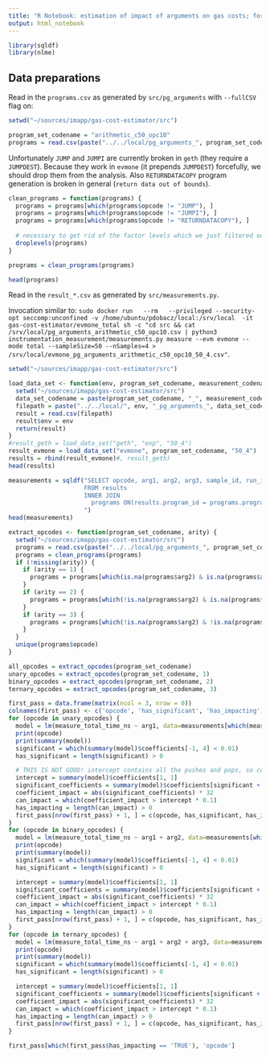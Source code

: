 ```yaml
---
title: "R Notebook: estimation of impact of arguments on gas costs; for Gas Cost Estimator"
output: html_notebook
---
```


```r
library(sqldf)
library(nlme)
```


## Data preparations

Read in the `programs.csv` as generated by `src/pg_arguments` with `--fullCSV` flag on:
```r
setwd("~/sources/imapp/gas-cost-estimator/src")

program_set_codename = "arithmetic_c50_opc10"
programs = read.csv(paste("../../local/pg_arguments_", program_set_codename, ".csv", sep=""))
```

Unfortunately `JUMP` and `JUMPI` are currently broken in `geth` (they require a `JUMPDEST`).
Because they work in `evmone` (it prepends `JUMPDEST`) forcefully, we should drop them from the analysis.
Also `RETURNDATACOPY` program generation is broken in general (`return data out of bounds`).

```r
clean_programs = function(programs) {
  programs = programs[which(programs$opcode != "JUMP"), ]
  programs = programs[which(programs$opcode != "JUMPI"), ]
  programs = programs[which(programs$opcode != "RETURNDATACOPY"), ]
  
  # necessary to get rid of the factor levels which we just filtered out
  droplevels(programs)
}

programs = clean_programs(programs)

head(programs)
```

Read in the `result_*.csv` as generated by `src/measurements.py`. 

Invocation similar to: `sudo docker run   --rm   --privileged --security-opt seccomp:unconfined -v /home/ubuntu/pdobacz/local:/srv/local  -it gas-cost-estimator/evmone_total sh -c "cd src && cat /srv/local/pg_arguments_arithmetic_c50_opc10.csv | python3 instrumentation_measurement/measurements.py measure --evm evmone --mode total --sampleSize=50 --nSamples=4 > /srv/local/evmone_pg_arguments_arithmetic_c50_opc10_50_4.csv"`. 

```r
setwd("~/sources/imapp/gas-cost-estimator/src")

load_data_set <- function(env, program_set_codename, measurement_codename) {
  setwd("~/sources/imapp/gas-cost-estimator/src")
  data_set_codename = paste(program_set_codename, "_", measurement_codename, sep="")
  filepath = paste("../../local/", env, "_pg_arguments_", data_set_codename, ".csv", sep="")
  result = read.csv(filepath)
  result$env = env
  return(result)
}
#result_geth = load_data_set("geth", "exp", "50_4")
result_evmone = load_data_set("evmone", program_set_codename, "50_4")
results = rbind(result_evmone)#, result_geth)
head(results)
```

```r
measurements = sqldf("SELECT opcode, arg1, arg2, arg3, sample_id, run_id, measure_total_time_ns, env, results.program_id
                     FROM results
                     INNER JOIN
                       programs ON(results.program_id = programs.program_id)
                     ")
head(measurements)
```

```r

extract_opcodes <- function(program_set_codename, arity) {
  setwd("~/sources/imapp/gas-cost-estimator/src")
  programs = read.csv(paste("../../local/pg_arguments_", program_set_codename, ".csv", sep=""))
  programs = clean_programs(programs)
  if (!missing(arity)) {
    if (arity == 1) {
      programs = programs[which(is.na(programs$arg2) & is.na(programs$arg3)), ]
    }
    if (arity == 2) {
      programs = programs[which(!is.na(programs$arg2) & is.na(programs$arg3)), ]
    }
    if (arity == 3) {
      programs = programs[which(!is.na(programs$arg2) & !is.na(programs$arg3)), ]
    }
  }
  unique(programs$opcode)
}

all_opcodes = extract_opcodes(program_set_codename)
unary_opcodes = extract_opcodes(program_set_codename, 1)
binary_opcodes = extract_opcodes(program_set_codename, 2)
ternary_opcodes = extract_opcodes(program_set_codename, 3)
```

```r

first_pass = data.frame(matrix(ncol = 3, nrow = 0))
colnames(first_pass) <- c('opcode', 'has_significant', 'has_impacting')
for (opcode in unary_opcodes) {
  model = lm(measure_total_time_ns ~ arg1, data=measurements[which(measurements$opcode==opcode), ])
  print(opcode)
  print(summary(model))
  significant = which(summary(model)$coefficients[-1, 4] < 0.01)
  has_significant = length(significant) > 0

  # THIS IS NOT GOOD! intercept contains all the pushes and pops, so comparing to that makes no sense
  intercept = summary(model)$coefficients[1, 1]
  significant_coefficients = summary(model)$coefficients[significant + 1, 1]
  coefficient_impact = abs(significant_coefficients) * 32
  can_impact = which(coefficient_impact > intercept * 0.1)
  has_impacting = length(can_impact) > 0
  first_pass[nrow(first_pass) + 1, ] = c(opcode, has_significant, has_impacting)
}
for (opcode in binary_opcodes) {
  model = lm(measure_total_time_ns ~ arg1 + arg2, data=measurements[which(measurements$opcode==opcode), ])
  print(opcode)
  print(summary(model))
  significant = which(summary(model)$coefficients[-1, 4] < 0.01)
  has_significant = length(significant) > 0

  intercept = summary(model)$coefficients[1, 1]
  significant_coefficients = summary(model)$coefficients[significant + 1, 1]
  coefficient_impact = abs(significant_coefficients) * 32
  can_impact = which(coefficient_impact > intercept * 0.1)
  has_impacting = length(can_impact) > 0
  first_pass[nrow(first_pass) + 1, ] = c(opcode, has_significant, has_impacting)
}
for (opcode in ternary_opcodes) {
  model = lm(measure_total_time_ns ~ arg1 + arg2 + arg3, data=measurements[which(measurements$opcode==opcode), ])
  print(opcode)
  print(summary(model))
  significant = which(summary(model)$coefficients[-1, 4] < 0.01)
  has_significant = length(significant) > 0

  intercept = summary(model)$coefficients[1, 1]
  significant_coefficients = summary(model)$coefficients[significant + 1, 1]
  coefficient_impact = abs(significant_coefficients) * 32
  can_impact = which(coefficient_impact > intercept * 0.1)
  has_impacting = length(can_impact) > 0
  first_pass[nrow(first_pass) + 1, ] = c(opcode, has_significant, has_impacting)
}

first_pass[which(first_pass$has_impacting == 'TRUE'), 'opcode']
```

